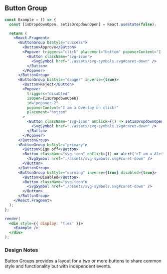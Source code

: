 
## Button Group

```jsx live=true
const Example = () => {
  const [isDropdownOpen, setIsDropdownOpen] = React.useState(false);

  return (
    <React.Fragment>
      <ButtonGroup bsStyle="success">
        <Button>Approve</Button>
        <Popover triggers="click" placement="bottom" popoverContent="I am a popover on click!">
          <Button className="svg-icon">
            <SvgSymbol href="./assets/svg-symbols.svg#caret-down" />
          </Button>
        </Popover>
      </ButtonGroup>
      <ButtonGroup bsStyle="danger" inverse={true}>
        <Button>Reject</Button>
        <Popover
          triggers="disabled"
          isOpen={isDropdownOpen}
          id="popover-2"
          popoverContent="I am a Overlay on click!"
          placement="bottom"
        >
          <Button className="svg-icon" onClick={() => setIsDropdownOpen(!isDropdownOpen)}>
            <SvgSymbol href="./assets/svg-symbols.svg#caret-down" />
          </Button>
        </Popover>
      </ButtonGroup>
      <ButtonGroup bsStyle="primary">
        <Button>Sign off</Button>
        <Button className="svg-icon" onClick={() => alert('>I am a Alert on click!')}>
          <SvgSymbol href="./assets/svg-symbols.svg#caret-down" />
        </Button>
      </ButtonGroup>
      <ButtonGroup bsStyle="warning" inverse={true} disabled={true}>
        <Button>Disabled</Button>
        <Button className="svg-icon">
          <SvgSymbol href="./assets/svg-symbols.svg#caret-down" />
        </Button>
      </ButtonGroup>
    </React.Fragment>
  );
};

render(
  <div style={{ display: 'flex' }}>
    <Example />
  </div>
);
```

### Design Notes

<DesignNotes>
  <p>
    <span className="text-bold">Button Groups</span> provides a layout for a two or more buttons to share common style
    and functionality but with independent events.
  </p>
</DesignNotes>
<Props componentName="ButtonGroup" />
